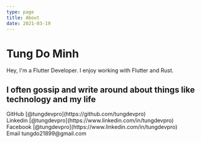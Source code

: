 ```yaml
---
type: page
title: About
date: 2021-03-19
---
```


# Tung Do Minh

Hey, I'm a Flutter Developer. I enjoy working with Flutter and Rust.

I often gossip and write around about things like technology and my life
---

<div>
  GitHub [@tungdevpro](https://github.com/tungdevpro)
  <br />
  Linkedin [@tungdevpro](https://www.linkedin.com/in/tungdevpro)
   <br />
  Facebook [@tungdevpro](https://www.linkedin.com/in/tungdevpro)
  <br />
  Email tungdo21899@gmail.com
</div>
